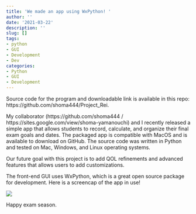 ```yaml
---
title: 'We made an app using WxPython! '
author: ''
date: '2021-03-22'
description: ''
slug: []
tags:
- python
- GUI
- Development
- Dev
categories:
- Python
- GUI
- Development
---
```


Source code for the program and downloadable link is available in this repo: https://github.com/shoma444/Project_Rei. 

My collaborator (https://github.com/shoma444 / https://sites.google.com/view/shoma-yamanouchi) and I recently released a simple app that allows students to record, calculate, and organize their final exam goals and dates. The packaged app is compatible with MacOS and is available to download on GitHub. The source code was written in Python and tested on Mac, Windows, and Linux operating systems. 

Our future goal with this project is to add QOL refinements and advanced features that allows users to add customizations. 

The front-end GUI uses WxPython, which is a great open source package for development. Here is a screencap of the app in use!


![](/post/2021-03-22-we-made-an-app-using-wxpython.en_files/Screen Shot 2021-03-22 at 6.17.19 PM.png)


Happy exam season. 
